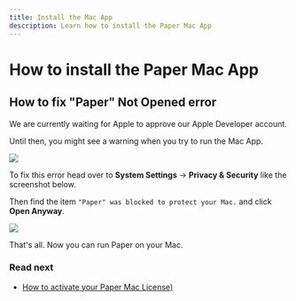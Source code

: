 ```yaml
---
title: Install the Mac App
description: Learn how to install the Paper Mac App
---
```


# How to install the Paper Mac App

## How to fix "Paper" Not Opened error

We are currently waiting for Apple to approve our Apple Developer account.

Until then, you might see a warning when you try to run the Mac App.

![](/assets/mac_1.png)

To fix this error head over to **System Settings** -> **Privacy & Security** like the screenshot below.

Then find the item `"Paper" was blocked to protect your Mac.` and click **Open Anyway**.

![](/assets/mac_2.png)

That's all. Now you can run Paper on your Mac.

### Read next

- [How to activate your Paper Mac License)](/mac-app/license)